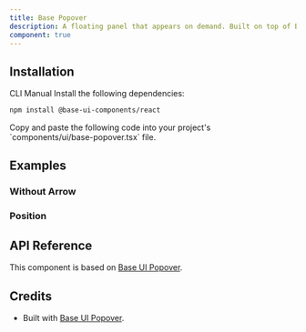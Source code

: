 ```yaml
---
title: Base Popover
description: A floating panel that appears on demand. Built on top of Base UI Popover component with shadcn styling.
component: true
---
```


<ExamplePreview path="base-popover/default" />

## Installation

<Tabs defaultValue="cli">

<TabsList>
  <TabsTrigger value="cli">CLI</TabsTrigger>
  <TabsTrigger value="manual">Manual</TabsTrigger>
</TabsList>

<TabsContent value="cli">
  <CliCommands name="base-popover" />
</TabsContent>

<TabsContent value="manual">    
<Steps>

<Step>
Install the following dependencies:

```bash
npm install @base-ui-components/react
```

</Step>

<Step>
Copy and paste the following code into your project's `components/ui/base-popover.tsx` file.

<ComponentPreview name="base-popover" />

</Step>

</Steps>

</TabsContent>

</Tabs>

## Examples

### Without Arrow

<ExamplePreview path="base-popover/without-arrow" />

### Position

<ExamplePreview path="base-popover/position" />

## API Reference

This component is based on [Base UI Popover](https://base-ui.com/react/components/popover).

## Credits

- Built with [Base UI Popover](https://base-ui.com/react/components/popover).
